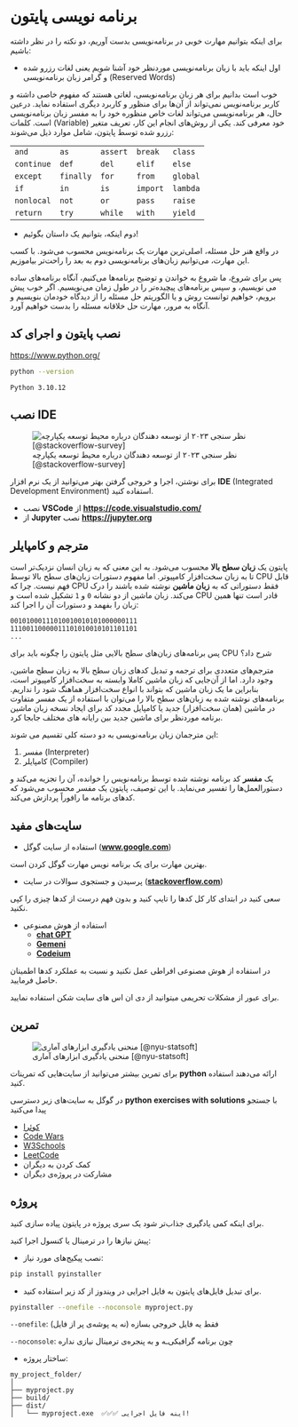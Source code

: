 # برنامه نویسی پایتون {#programming-python}

برای اینکه بتوانیم مهارت خوبی در برنامه‌نویسی بدست آوریم، 
دو نکته را در نظر داشته باشیم:

- اول اینکه باید با زبان برنامه‌نویسی موردنظر خود آشنا شویم
یعنی لغات رزرو شده
[(Reserved Words)]{dir=ltr}
و گرامر زبان برنامه‌نویسی

خوب است بدانیم برای هر زبان برنامه‌نویسی، لغاتی هستند که مفهوم خاصی داشته و 
کاربر برنامه‌نویس نمی‌تواند از آن‌ها برای منظور و کاربرد دیگری استفاده نماید.
درعین حال، هر برنامه‌نویسی می‌تواند لغات خاص منظوره خود را به مفسر زبان
برنامه‌نویسی خود معرفی کند. یکی از روش‌های انجام این کار، تعریف متغیر 
[(Variable)]{dir=ltr}
 است.
 کلمات رزرو شده توسط پایتون، شامل موارد ذیل می‌شوند: 

::: {dir=ltr} :::
|   |   |   |   |   |
|:- |:- |:- |:- |:- |
| `and` | `as` | `assert` | `break` | `class` |
| `continue` | `def` | `del` | `elif` | `else` |
| `except` | `finally` | `for` | `from` | `global` |
| `if` | `in` | `is` | `import` | `lambda` |
| `nonlocal` | `not` | `or` |`pass` | `raise` |
| `return` | `try` | `while` | `with` | `yield` |
::::::

- دوم اینکه، بتوانیم یک داستان بگوئیم!

در واقع هنر حل مسئله، اصلی‌ترین مهارت یک برنامه‌نویس محسوب می‌شود.
با کسب این مهارت، می‌توانیم زبان‌های برنامه‌نویسی دوم به بعد را راحت‌تر بیاموزیم.

پس برای شروع، ما شروع به خواندن و توضیح برنامه‌ها می‌کنیم،
آنگاه برنامه‌های ساده‌ می نویسیم، و سپس برنامه‌های پیچیده‌تر را در طول زمان می‌نویسیم. 
اگر خوب پیش برویم، خواهیم توانست روش و یا الگوریتم حل مسئله را از دیدگاه خودمان بنویسیم 
و آنگاه به مرور، مهارت حل خلاقانه مسئله را بدست خواهیم آورد.


## نصب  پایتون و اجرای کد

[[https://www.python.org/]{dir=ltr}](https://www.python.org/)

```bash
python --version
```
```
Python 3.10.12
```

## نصب IDE


![نظر سنجی ۲۰۲۳ از توسعه دهندگان درباره محیط توسعه یکپارچه [@stackoverflow-survey]](../assets/img/ide.png)


برای نوشتن، اجرا و خروجی گرفتن بهتر می‌توانید از یک نرم افزار 
**IDE** [(Integrated Development Environment)]{dir=ltr}
استفاده کنید.
  
- نصب **VSCode** از **<https://code.visualstudio.com/>**
- نصب [**Jupyter**]{dir=ltr} از **<https://jupyter.org>**


## مترجم و کامپایلر {#interpreter-and-compiler}

پایتون یک **زبان سطح بالا** محسوب می‌شود. به این معنی که به زبان انسان نزدیک‌تر است 
تا به زبان سخت‌افزار کامپیوتر.
اما مفهوم دستورات زبان‌های سطح بالا توسط 
CPU
قابل فهم نیست. چرا که 
CPU
فقط دستوراتی که به **زبان ماشین**  نوشته شده باشند را درک می‌کند.
زبان ماشین از دو نشانه `0` و `1` تشکیل شده است و 
CPU
قادر است تنها همین زبان را بفهمد و دستورات آن را اجرا کند:

```
00101000111010010010101000000111
11100110000011101010010101101101
...
```

پس برنامه‌های زبان‌های سطح بالایی مثل پایتون را چگونه باید برای 
CPU
شرح داد؟

مترجم‌های متعددی برای ترجمه و تبدیل کدهای زبان سطح بالا به زبان سطح ماشین، وجود دارد.
اما از آن‌جایی که زبان ماشین کاملا وابسته به سخت‌افزار کامپیوتر است، 
بنابراین ما یک زبان ماشین که بتواند با انواع سخت‌افزار هماهنگ شود را نداریم. 
برنامه‌های نوشته شده به زبان‌های سطح بالا را می‌توان با استفاده از یک مفسر متفاوت
 در ماشین (همان سخت‌افزار) جدید یا کامپایل مجدد کد برای ایجاد نسخه زبان ماشین 
 برنامه موردنظر برای ماشین جدید بین رایانه های مختلف جابجا کرد.
 
 این مترجمان زبان برنامه‌نویسی به دو دسته کلی تقسیم می شوند:
 
1. مفسر [(Interpreter)]{dir=ltr} 
2. کامپایلر [(Compiler)]{dir=ltr}
 
 یک **مفسر** کد برنامه نوشته شده توسط برنامه‌نویس را خوانده، آن را تجزیه 
 می‌کند و دستورالعمل‌ها را تفسیر می‌نماید. 
 با این توصیف، پایتون یک مفسر محسوب می‌شود که کدهای برنامه ما رافوراً پردازش می‌کند. 
 

## سایت‌های مفید

- استفاده از سایت گوگل
([**www.google.com**](https://www.google.com/))

::: {.remark} :::
 بهترین مهارت برای یک برنامه نویس مهارت گوگل کردن است.
::::::

- پرسیدن و جستجوی سوالات در سایت 
([**stackoverflow.com**](https://stackoverflow.com/))

::: {.remark} :::
سعی کنید در ابتدای کار کل کدها را تایپ کنید و بدون فهم درست از کدها چیزی را کپی نکنید.
::::::


- استفاده از هوش مصنوعی 
  - [**chat GPT**](https://chat.openai.com/)
  - [**Gemeni**](https://gemini.google.com/)
  - [**Codeium**](https://codeium.com/)

::: {.remark} :::
در استفاده از هوش مصنوعی افراطی عمل نکنید و نسبت به عملکرد کدها اطمینان حاصل فرمایید.
::::::

::: {.remark} :::
برای عبور از مشکلات تحریمی میتوانید از دی ان اس های سایت شکن استفاده نمایید.
::::::

## تمرین

![منحنی یادگیری ابزارهای آماری [@nyu-statsoft]](../assets/img/LearningCurve_SPSS-Stata-SAS-JMP-R-Matlab.png)


برای تمرین بیشتر می‌توانید 
از سایت‌هایی که تمرینات
**python**
ارائه می‌دهند استفاده کنید.

با جستجو 
[**python exercises with solutions**]{dir=ltr}
در گوگل به سایت‌های زیر دسترسی پیدا می‌کنید


- [کوئرا](https://quera.org/problemset?order=most-solutions)
- [Code Wars](https://www.codewars.com/dashboard)
- [W3Schools](https://www.w3schools.com/python/default.asp)
- [LeetCode](https://leetcode.com/)
- کمک کردن به دیگران
- مشارکت در پروژه‌ی دیگران

## پروژه

برای اینکه کمی یادگیری جذاب‌تر شود یک سری پروژه در پایتون پیاده سازی کنید.

پیش نیاز‌ها را در ترمینال یا کنسول اجرا کنید:

- نصب پیکیج‌های مورد نیاز:

```bash
pip install pyinstaller
```

- برای تبدیل فایل‌های پایتون به فایل اجرایی در ویندوز از کد زیر استفاده کنید.

```bash
pyinstaller --onefile --noconsole myproject.py
```
[`--onefile`]{dir=ltr}: فقط یه فایل خروجی بسازه (نه یه پوشه‌ی پر از فایل)

[`--noconsole`]{dir=ltr}: چون برنامه گرافیکی‌ـه و به پنجره‌ی ترمینال نیازی نداره

- ساختار پروژه:

```
my_project_folder/
│
├── myproject.py
├── build/
├── dist/
│   └── myproject.exe  ✅✅✅ اینه فایل اجرایی!

```